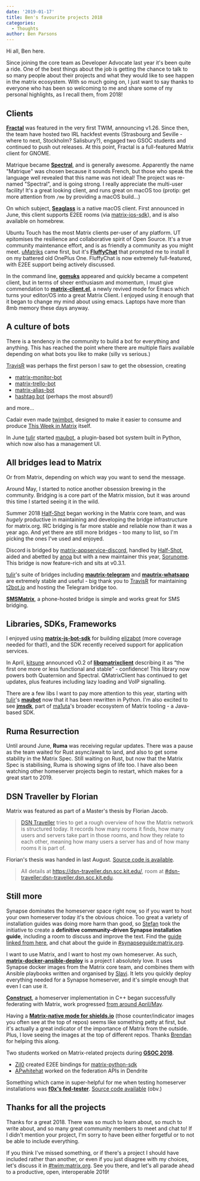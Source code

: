 ```yaml
---
date: '2019-01-17'
title: Ben's favourite projects 2018
categories:
  - Thoughts
author: Ben Parsons
---
```


Hi all, Ben here.

Since joining the core team as Developer Advocate last year it's been quite a ride. One of the best things about the job is getting the chance to talk to so many people about their projects and what they would like to see happen in the matrix ecosystem. With so much going on, I just want to say thanks to everyone who has been so welcoming to me and share some of my personal highlights, as I recall them, from 2018!
<h2 id="clients">Clients</h2>
<strong><a href="https://wiki.gnome.org/Apps/Fractal">Fractal</a></strong> was featured in the very first TWIM, announcing v1.26. Since then, the team have hosted two IRL hackfest events (Strasbourg and Seville - where to next, Stockholm? Salisbury?), engaged two GSOC students and continued to push out releases. At this point, Fractal is a full-featured Matrix client for GNOME.

Matrique became <strong><a href="https://gitlab.com/b0/spectral">Spectral</a></strong>, and is generally awesome. Apparently the name "Matrique" was chosen because it sounds French, but those who speak the language well revealed that this name was not ideal! The project was re-named "Spectral", and is going strong. I really appreciate the multi-user facility! It's a great looking client, and runs great on macOS too (protip: get more attention from <code>/me</code> by providing a macOS build…)

On which subject, <strong><a href="https://github.com/neilalexander/seaglass">Seaglass</a></strong> is a native macOS client. First announced in June, this client supports E2EE rooms (via <a href="https://github.com/matrix-org/matrix-ios-sdk">matrix-ios-sdk</a>), and is also available on homebrew.

Ubuntu Touch has the most Matrix clients per-user of any platform. UT epitomises the resilience and collaborative spirit of Open Source. It's a true community maintenance effort, and is as friendly a community as you might meet. <a href="https://github.com/uMatriks/uMatriks">uMatriks</a> came first, but it's <strong><a href="https://github.com/ChristianPauly/fluffychat">FluffyChat</a></strong> that prompted me to install it on my battered old OnePlus One. FluffyChat is now extremely full-featured, with E2EE support being actively discussed.

In the command line, <strong><a href="https://github.com/tulir/gomuks">gomuks</a></strong> appeared and quickly became a competent client, but in terms of sheer enthusiasm and momentum, I must give commendation to <strong><a href="https://github.com/jgkamat/matrix-client-el">matrix-client.el</a></strong>, a newly revived mode for Emacs which turns your editor/OS into a great Matrix Client. I enjoyed using it enough that it began to change my mind about using emacs. Laptops have more than 8mb memory these days anyway.
<h2 id="acultureofbots">A culture of bots</h2>
There is a tendency in the community to build a bot for everything and anything. This has reached the point where there are multiple flairs available depending on what bots you like to make (silly vs serious.)

<a href="https://github.com/turt2live">TravisR</a> was perhaps the first person I saw to get the obsession, creating
<ul>
 	<li><a href="https://github.com/turt2live/matrix-monitor-bot">matrix-monitor-bot</a></li>
 	<li><a href="https://github.com/turt2live/matrix-trello-bot">matrix-trello-bot</a></li>
 	<li><a href="https://github.com/turt2live/matrix-alias-bot">matrix-alias-bot</a></li>
 	<li><a href="https://github.com/turt2live/matrix-hashtag-bot">hashtag bot</a> (perhaps the most absurd!)</li>
</ul>
and more…

Cadair even made <a href="https://github.com/Cadair/skill-twim">twimbot</a>, designed to make it easier to consume and produce <a href="https://matrix.org/twim">This Week in Matrix</a> itself.

In June <a href="https://matrix.to/#/@tulir:maunium.net">tulir</a> started <a href="https://github.com/maubot/maubot">maubot</a>, a plugin-based bot system built in Python, which now also has a management UI.
<h2 id="allbridgesleadtomatrix">All bridges lead to Matrix</h2>
Or from Matrix, depending on which way you want to send the message.

Around May, I started to notice another obsession brewing in the community. Bridging is a core part of the Matrix mission, but it was around this time I started seeing it in the wild.

Summer 2018 <a href="https://matrix.to/#/@Half-Shot:half-shot.uk">Half-Shot</a> began working in the Matrix core team, and was <em>hugely</em> productive in maintaining and developing the bridge infrastructure for matrix.org. IRC bridging is far more stable and reliable now than it was a year ago. And yet there are still more bridges - too many to list, so I'm picking the ones I've used and enjoyed.

Discord is bridged by <a href="https://github.com/Half-Shot/matrix-appservice-discord">matrix-appservice-discord</a>, handled by <a href="https://matrix.to/#/@Half-Shot:half-shot.uk">Half-Shot</a>, aided and abetted by <a href="https://matrix.to/#/@andrewm:amorgan.xyz">anoa</a> but with a new maintainer this year, <a href="https://matrix.to/#/@sorunome:sorunome.de">Sorunome</a>. This bridge is now feature-rich and sits at v0.3.1.

<a href="https://matrix.to/#/@tulir:maunium.net">tulir</a>'s suite of bridges including <strong><a href="https://github.com/tulir/mautrix-telegram">mautrix-telegram</a></strong> and <strong><a href="https://github.com/tulir/mautrix-whatsapp">mautrix-whatsapp</a></strong> are extremely stable and useful - big thank you to <a href="https://github.com/turt2live">TravisR</a> for maintaining <a href="https://t2bot.io/">t2bot.io</a> and hosting the Telegram bridge too.

<strong><a href="https://github.com/tijder/SmsMatrix">SMSMatrix</a></strong>, a phone-hosted bridge is simple and works great for SMS bridging.
<h2 id="librariessdksframeworks">Libraries, SDKs, Frameworks</h2>
I enjoyed using <strong><a href="https://github.com/turt2live/matrix-js-bot-sdk">matrix-js-bot-sdk</a></strong> for building <a href="https://github.com/benparsons/elizabot">elizabot</a> (more coverage needed for that!), and the SDK recently received support for application services.

In April, <a href="https://matrix.to/#/@kitsune:matrix.org">kitsune</a> announced v0.2 of <strong><a href="https://github.com/QMatrixClient/libqmatrixclient">libqmatrixclient</a></strong> describing it as “the first one more or less functional and stable" - confidence! This library now powers both Quaternion and Spectral. QMatrixClient has continued to get updates, plus features including lazy loading and VoIP signalling.

There are a few libs I want to pay more attention to this year, starting with <a href="https://matrix.to/#/@tulir:maunium.net">tulir</a>'s <strong><a href="https://github.com/maubot/maubot">maubot</a></strong> now that it has been rewritten in Python. I'm also excited to see <strong><a href="https://github.com/ma1uta/jmsdk">jmsdk</a></strong>, part of <a href="https://matrix.to/#/@ma1uta:matrix.org">ma1uta</a>'s broader ecosystem of Matrix tooling - a Java-based SDK.
<h2 id="rumaresurrection">Ruma Resurrection</h2>
Until around June, <strong>Ruma</strong> was receiving regular updates. There was a pause as the team waited for Rust async/await to land, and also to get some stability in the Matrix Spec. Still waiting on Rust, but now that the Matrix Spec is stabilising, Ruma is showing signs of life too. I have also been watching other homeserver projects begin to restart, which makes for a great start to 2019.
<h2 id="dsntravellerbyflorian">DSN Traveller by Florian</h2>
Matrix was featured as part of a Master's thesis by Florian Jacob.
<blockquote><a href="https://dsn-traveller.dsn.scc.kit.edu/">DSN Traveller</a> tries to get a rough overview of how the Matrix network is structured today. It records how many rooms it finds, how many users and servers take part in those rooms, and how they relate to each other, meaning how many users a server has and of how many rooms it is part of.</blockquote>
Florian's thesis was handed in last August. <a href="https://github.com/florianjacob/dsn-traveller">Source code is available</a>.
<blockquote>All details at <a href="https://dsn-traveller.dsn.scc.kit.edu/">https://dsn-traveller.dsn.scc.kit.edu/</a>, room at <a href="https://matrix.to/#/#dsn-traveller:dsn-traveller.dsn.scc.kit.edu">#dsn-traveller:dsn-traveller.dsn.scc.kit.edu</a>.</blockquote>
<h2 id="stillmore">Still more</h2>
Synapse dominates the homeserver space right now, so if you want to host your own homeserver today it's the obvious choice. Too great a variety of installation guides was doing more harm than good, so <a href="https://matrix.to/#/@natrius:matrix.org">Stefan</a> took the initiative to create a <strong>definitive community-driven Synapse installation guide</strong>, including a room to discuss and improve the text. Find the <a href="https://matrix.org/docs/guides/installing-synapse">guide linked from here</a>, and chat about the guide in <a href="https://matrix.to/#/synapseguide:matrix.org">#synapseguide:matrix.org</a>.

I want to use Matrix, and I want to host my own homeserver. As such, <strong><a href="https://github.com/spantaleev/matrix-docker-ansible-deploy">matrix-docker-ansible-deploy</a></strong> is a project I absolutely love. It uses Synapse docker images from the Matrix core team, and combines them with Ansible playbooks written and organised by <a href="https://matrix.to/#/@slavi:devture.com">Slavi</a>. It lets you quickly deploy everything needed for a Synapse homeserver, and it's simple enough that even I can use it.

<strong><a href="https://github.com/matrix-construct/construct">Construct</a></strong>, a homeserver implementation in C++ began successfully federating with Matrix, work progressed <a href="https://matrix.org/blog/2018/05/18/this-week-in-matrix-2018-05-18/">from around April/May</a>.

Having a <strong><a href="https://shields.io/#/examples/chat">Matrix-native mode for shields.io</a></strong> (those counter/indicator images you often see at the top of repos) seems like something petty at first, but it's actually a great indicator of the importance of Matrix from the outside. Plus, I love seeing the images at the top of different repos. Thanks <a href="https://matrix.to/#/@brendan:abolivier.bzh">Brendan</a> for helping this along.

Two students worked on Matrix-related projects during <strong><a href="https://summerofcode.withgoogle.com/projects/?sp-search=matrix">GSOC 2018</a></strong>.
<ul>
 	<li><a href="https://matrix.to/#/@Zil0:matrix.org">Zil0</a> created E2EE bindings for <a href="https://github.com/matrix-org/matrix-python-sdk">matrix-python-sdk</a></li>
 	<li><a href="@apwhitehat:matrix.org">APwhitehat</a> worked on the federation APIs in Dendrite</li>
</ul>
Something which came in super-helpful for me when testing homeserver installations was <strong><a href="https://neo.lain.haus/fed-tester/">f0x's fed-tester</a></strong>. <a href="https://github.com/f0x52/fed-tester/">Source code available</a> (obv.)
<h2 id="thanksforalltheprojects">Thanks for all the projects</h2>
Thanks for a great 2018. There was so much to learn about, so much to write about, and so many great community members to meet and chat to! If I didn't mention your project, I'm sorry to have been either forgetful or to not be able to include everything.

If you think I've missed something, or if there's a project I should have included rather than another, or even if you just disagree with my choices, let's discuss it in <a href="https://matrix.to/#/#TWIM:matrix.org">#twim:matrix.org</a>. See you there, and let's all parade ahead to a productive, open, interoperable 2019!